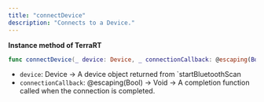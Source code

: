 ```yaml
---
title: "connectDevice"
description: "Connects to a Device."
---
```

**Instance method of TerraRT**

```swift
func connectDevice(_ device: Device, _ connectionCallback: @escaping(Bool) -> Void)

```

*   `device`: Device -> A device object returned from \`startBluetoothScan
*   `connectionCallback`: @escaping(Bool) -> Void -> A completion function called when the connection is completed.



